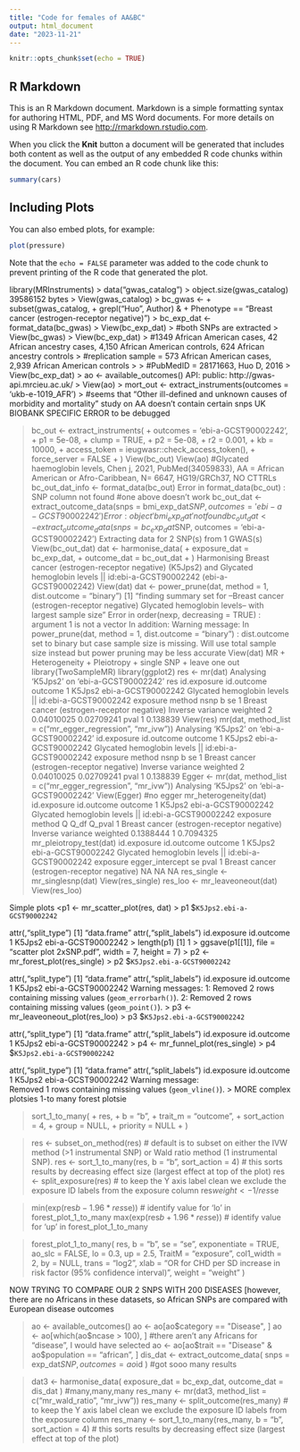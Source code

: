 ```yaml
---
title: "Code for females of AA&BC"
output: html_document
date: "2023-11-21"
---
```


```r
knitr::opts_chunk$set(echo = TRUE)
```

## R Markdown

This is an R Markdown document. Markdown is a simple formatting syntax for authoring HTML, PDF, and MS Word documents. For more details on using R Markdown see <http://rmarkdown.rstudio.com>.

When you click the **Knit** button a document will be generated that includes both content as well as the output of any embedded R code chunks within the document. You can embed an R code chunk like this:

```r
summary(cars)
```

## Including Plots

You can also embed plots, for example:

```r
plot(pressure)
```

Note that the `echo = FALSE` parameter was added to the code chunk to prevent printing of the R code that generated the plot.



library(MRInstruments)
> data("gwas_catalog")
> object.size(gwas_catalog)
39586152 bytes
> View(gwas_catalog)
> bc_gwas <-
+     subset(gwas_catalog,
+            grepl("Huo", Author) &
+                Phenotype == "Breast cancer (estrogen-receptor negative)")
> bc_exp_dat <- format_data(bc_gwas)
> View(bc_exp_dat)
> #both SNPs are extracted
> View(bc_gwas)
> View(bc_exp_dat)
> #1349 African American cases, 42 African ancestry cases, 4,150 African American controls, 624 African ancestry controls
> #replication sample = 573 African American cases, 2,939 African American controls
> 
> #PubMedID = 28171663, Huo D, 2016
> View(bc_exp_dat)
> ao <- available_outcomes()
API: public: http://gwas-api.mrcieu.ac.uk/
> View(ao)
> mort_out <- extract_instruments(outcomes = 'ukb-e-1019_AFR')
> #seems that "Other ill-defined and unknown causes of morbidity and mortality" study on AA doesn't contain certain snps UK BIOBANK SPECIFIC ERROR to be debugged

> bc_out <- extract_instruments(
+          outcomes = 'ebi-a-GCST90002242',
+          p1 = 5e-08,
+          clump = TRUE,
+          p2 = 5e-08,
+      r2 = 0.001,
+          kb = 10000,
+          access_token = ieugwasr::check_access_token(),
+          force_server = FALSE
+     )
> View(bc_out)
> View(ao)
> #Glycated haemoglobin levels, Chen j, 2021, PubMed(34059833), AA = African American or Afro-Caribbean, N= 6647, HG19/GRCh37, NO CTTRLs
> bc_out_dat_info <- format_data(bc_out)
Error in format_data(bc_out) : SNP column not found
> #one above doesn't work
> bc_out_dat <- extract_outcome_data(snps = bmi_exp_dat$SNP, outcomes = 'ebi-a-GCST90002242')
Error: object 'bmi_exp_dat' not found
> bc_out_dat <- extract_outcome_data(snps = bc_exp_dat$SNP, outcomes = 'ebi-a-GCST90002242')
Extracting data for 2 SNP(s) from 1 GWAS(s)
> View(bc_out_dat)
> dat <- harmonise_data(
+     exposure_dat = bc_exp_dat, 
+     outcome_dat = bc_out_dat
+ )
Harmonising Breast cancer (estrogen-receptor negative) (K5Jps2) and Glycated hemoglobin levels || id:ebi-a-GCST90002242 (ebi-a-GCST90002242)
> View(dat)
> dat <- power_prune(dat, method = 1, dist.outcome = "binary")
[1] "finding summary set for --Breast cancer (estrogen-receptor negative) Glycated hemoglobin levels-- with largest sample size"
Error in order(nexp, decreasing = TRUE) : argument 1 is not a vector
In addition: Warning message:
In power_prune(dat, method = 1, dist.outcome = "binary") :
  dist.outcome set to binary but case sample size is missing. Will use total sample size instead but power pruning may be less accurate
> View(dat)
   MR + Heterogeneity + Pleiotropy + single SNP + leave one out
> library(TwoSampleMR)
> library(ggplot2)
> res <- mr(dat)
Analysing 'K5Jps2' on 'ebi-a-GCST90002242'
> res
  id.exposure         id.outcome                                             outcome
1      K5Jps2 ebi-a-GCST90002242 Glycated hemoglobin levels || id:ebi-a-GCST90002242
                                    exposure                    method nsnp          b         se
1 Breast cancer (estrogen-receptor negative) Inverse variance weighted    2 0.04010025 0.02709241
      pval
1 0.138839
> View(res)
> mr(dat, method_list = c("mr_egger_regression", "mr_ivw"))
Analysing 'K5Jps2' on 'ebi-a-GCST90002242'
  id.exposure         id.outcome                                             outcome
1      K5Jps2 ebi-a-GCST90002242 Glycated hemoglobin levels || id:ebi-a-GCST90002242
                                    exposure                    method nsnp          b         se
1 Breast cancer (estrogen-receptor negative) Inverse variance weighted    2 0.04010025 0.02709241
      pval
1 0.138839
> Egger <- mr(dat, method_list = c("mr_egger_regression", "mr_ivw"))
Analysing 'K5Jps2' on 'ebi-a-GCST90002242'
> View(Egger)
> #no egger
> mr_heterogeneity(dat)
  id.exposure         id.outcome                                             outcome
1      K5Jps2 ebi-a-GCST90002242 Glycated hemoglobin levels || id:ebi-a-GCST90002242
                                    exposure                    method         Q Q_df    Q_pval
1 Breast cancer (estrogen-receptor negative) Inverse variance weighted 0.1388444    1 0.7094325
> mr_pleiotropy_test(dat)
  id.exposure         id.outcome                                             outcome
1      K5Jps2 ebi-a-GCST90002242 Glycated hemoglobin levels || id:ebi-a-GCST90002242
                                    exposure egger_intercept se pval
1 Breast cancer (estrogen-receptor negative)              NA NA   NA
> res_single <- mr_singlesnp(dat)
> View(res_single)
> res_loo <- mr_leaveoneout(dat)
> View(res_loo)

 Simple plots
 <p1 <- mr_scatter_plot(res, dat)
> p1
$`K5Jps2.ebi-a-GCST90002242`

attr(,"split_type")
[1] "data.frame"
attr(,"split_labels")
  id.exposure         id.outcome
1      K5Jps2 ebi-a-GCST90002242
> length(p1)
[1] 1
> ggsave(p1[[1]], file = "scatter plot 2xSNP.pdf", width = 7, height = 7)
> p2 <- mr_forest_plot(res_single)
> p2
$`K5Jps2.ebi-a-GCST90002242`

attr(,"split_type")
[1] "data.frame"
attr(,"split_labels")
  id.exposure         id.outcome
1      K5Jps2 ebi-a-GCST90002242
Warning messages:
1: Removed 2 rows containing missing values (`geom_errorbarh()`). 
2: Removed 2 rows containing missing values (`geom_point()`). 
> p3 <- mr_leaveoneout_plot(res_loo)
> p3
$`K5Jps2.ebi-a-GCST90002242`

attr(,"split_type")
[1] "data.frame"
attr(,"split_labels")
  id.exposure         id.outcome
1      K5Jps2 ebi-a-GCST90002242
> p4 <- mr_funnel_plot(res_single)
> p4
$`K5Jps2.ebi-a-GCST90002242`

attr(,"split_type")
[1] "data.frame"
attr(,"split_labels")
  id.exposure         id.outcome
1      K5Jps2 ebi-a-GCST90002242
Warning message:  
Removed 1 rows containing missing values (`geom_vline()`). 
> 
   MORE complex plotsies
1-to many forest plotsie

> sort_1_to_many(
+     res,
+     b = "b",
+     trait_m = "outcome",
+     sort_action = 4,
+     group = NULL,
+     priority = NULL
+ )

> res <- subset_on_method(res) # default is to subset on either the IVW method (>1 instrumental SNP) or Wald ratio method (1 instrumental SNP). 
> res <- sort_1_to_many(res, b = "b", sort_action = 4) # this sorts results by decreasing effect size (largest effect at top of the plot)
> res <- split_exposure(res) # to keep the Y axis label clean we exclude the exposure ID labels from the exposure column 
> res$weight <- 1/res$se

> min(exp(res$b - 1.96*res$se)) # identify value for 'lo' in forest_plot_1_to_many
> max(exp(res$b + 1.96*res$se)) # identify value for 'up' in forest_plot_1_to_many

> forest_plot_1_to_many(
  res,
  b = "b",
  se = "se",
  exponentiate = TRUE,
  ao_slc = FALSE,
  lo = 0.3,
  up = 2.5,
  TraitM = "exposure",
  col1_width = 2,
  by = NULL,
  trans = "log2",
  xlab = "OR for CHD per SD increase in risk factor (95% confidence interval)",
  weight = "weight"
)


NOW TRYING TO COMPARE OUR 2 SNPS WITH 200 DISEASES [however, there are no Africans in these datasets, so African SNPs are compared with European disease outcomes


> ao <- available_outcomes()
> ao <- ao[ao$category == "Disease", ]
> ao <- ao[which(ao$ncase > 100), ]
#there aren't any Africans for "disease", I would have selected ao <- ao[ao$trait == "Disease" & ao$population == "african", ]
> dis_dat <- extract_outcome_data(
  snps = exp_dat$SNP,
  outcomes = ao$id
)
#got sooo many results

> dat3 <- harmonise_data(
  exposure_dat = bc_exp_dat, 
  outcome_dat = dis_dat
)
#many,many,many
> res_many <- mr(dat3, method_list = c("mr_wald_ratio", "mr_ivw"))
> res_many <- split_outcome(res_many) # to keep the Y axis label clean we exclude the exposure ID labels from the exposure column
> res_many <- sort_1_to_many(res_many, b = "b", sort_action = 4) # this sorts results by decreasing effect size (largest effect at top of the plot)
